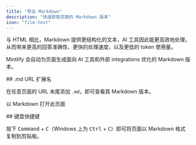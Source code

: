 ```yaml
---
title: "导出 Markdown"
description: "快速获取页面的 Markdown 版本"
icon: "file-text"
---
```



与 HTML 相比，Markdown 提供更结构化的文本，AI 工具因此能更高效地处理，从而带来更高的回答准确性、更快的处理速度，以及更低的 token 使用量。

Mintlify 会自动为页面生成面向 AI 工具和外部 integrations 优化的 Markdown 版本。


<div id="md-url-extension">
  ## .md URL 扩展名
</div>

在任意页面的 URL 末尾添加 `.md`，即可查看其 Markdown 版本。

<PreviewButton href="https://mintlify.com/docs/ai/markdown-export.md">以 Markdown 打开此页面</PreviewButton>



<div id="keyboard-shortcut">
  ## 键盘快捷键
</div>

按下 <kbd>Command</kbd> + <kbd>C</kbd>（Windows 上为 <kbd>Ctrl</kbd> + <kbd>C</kbd>）即可将页面以 Markdown 格式复制到剪贴板。
